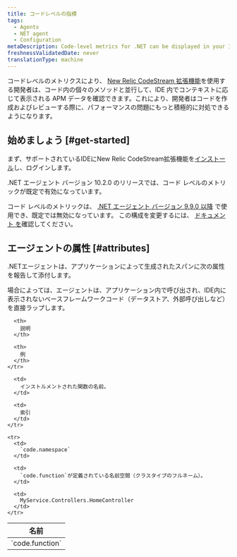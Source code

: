 ```yaml
---
title: コードレベルの指標
tags:
  - Agents
  - NET agent
  - Configuration
metaDescription: Code-level metrics for .NET can be displayed in your IDE using the New Relic CodeStream extension.
freshnessValidatedDate: never
translationType: machine
---
```


コードレベルのメトリクスにより、 [New Relic CodeStream 拡張機能](/docs/codestream/observability/code-level-metrics)を使用する開発者は、コード内の個々のメソッドと並行して、IDE 内でコンテキストに応じて表示される APM データを確認できます。これにより、開発者はコードを作成およびレビューする際に、パフォーマンスの問題にもっと積極的に対処できるようになります。

## 始めましょう [#get-started]

まず、サポートされているIDEにNew Relic CodeStream拡張機能を[インストール](/docs/codestream/start-here/install-codestream)し、ログインします。

<Callout variant="important">
  .NET エージェント バージョン 10.2.0 のリリースでは、コード レベルのメトリックが既定で有効になっています。

  コード レベルのメトリックは、 [.NET エージェント バージョン 9.9.0 以降](/docs/release-notes/agent-release-notes/net-release-notes) で使用でき、既定では無効になっています。 この構成を変更するには、 [ドキュメント を](/docs/apm/agents/net-agent/configuration/net-agent-configuration#code_level_metrics)確認してください。
</Callout>

## エージェントの属性 [#attributes]

.NETエージェントは、アプリケーションによって生成されたスパンに次の属性を報告して添付します。

<Callout variant="important">
  場合によっては、エージェントは、アプリケーション内で呼び出され、IDE内に表示されないベースフレームワークコード（データストア、外部呼び出しなど）を直接ラップします。
</Callout>

<table>
  <thead>
    <tr>
      <th style={{ width: "300px" }}>
        名前
      </th>

      <th>
        説明
      </th>

      <th>
        例
      </th>
    </tr>
  </thead>

  <tbody>
    <tr>
      <td>
        `code.function`
      </td>

      <td>
        インストルメントされた関数の名前。
      </td>

      <td>
        索引
      </td>
    </tr>

    <tr>
      <td>
        `code.namespace`
      </td>

      <td>
        `code.function`が定義されている名前空間（クラスタイプのフルネーム）。
      </td>

      <td>
        MyService.Controllers.HomeController
      </td>
    </tr>
  </tbody>
</table>
